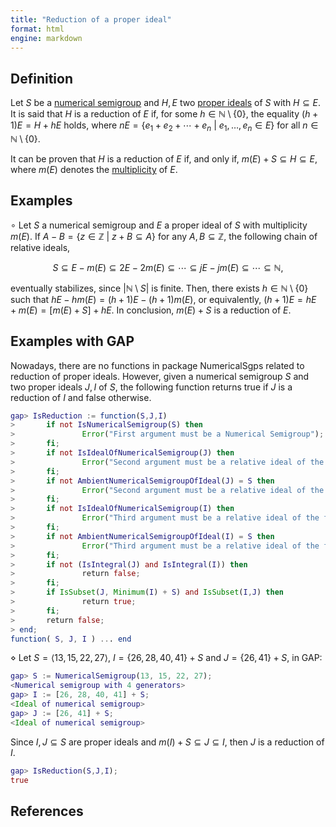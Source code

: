 ```yaml
---
title: "Reduction of a proper ideal"
format: html
engine: markdown
---
```


## Definition

Let $S$ be a [numerical semigroup](../Basic-concepts/Numerical-semigroup.qmd) and $H,E$ two [proper ideals](Proper-ideal.qmd) of $S$ with $H \subseteq E$. It is said that $H$ is a reduction of $E$ if, for some $h \in \mathbb{N} \setminus \{0\}$, the equality $(h+1)E = H + hE$ holds, where $nE = \{e_1 + e_2 + \cdots + e_n ~ | ~ e_1, \ldots, e_n \in E\}$ for all $n \in \mathbb{N} \setminus \{0\}$.

It can be proven that $H$ is a reduction of $E$ if, and only if, $m(E) + S \subseteq H \subseteq E$, where $m(E)$ denotes the [multiplicity](Multiplicity-ideal.qmd) of $E$.

## Examples

$\circ$ Let $S$ a numerical semigroup and $E$ a proper ideal of $S$ with multiplicity $m(E)$. If $A - B = \{z \in \mathbb{Z} ~ | ~ z + B \subseteq A\}$ for any $A,B \subseteq \mathbb{Z}$, the following chain of relative ideals,

$$
S \subseteq E - m(E) \subseteq 2E - 2m(E) \subseteq \cdots \subseteq jE - jm(E) \subseteq \cdots \subseteq \mathbb{N},
$$

eventually stabilizes, since $|\mathbb{N} \setminus S|$ is finite. Then, there exists $h \in \mathbb{N} \setminus \{0\}$ such that $hE - hm(E) = (h+1)E - (h+1)m(E)$, or equivalently, $(h+1)E = hE + m(E) = [m(E) + S] + hE$. In conclusion, $m(E) + S$ is a reduction of $E$.

## Examples with GAP

Nowadays, there are no functions in package NumericalSgps related to reduction of proper ideals. However, given a numerical semigroup $S$ and two proper ideals $J,I$ of $S$, the following function returns true if $J$ is a reduction of $I$ and false otherwise.

``` gap
gap> IsReduction := function(S,J,I)
>       if not IsNumericalSemigroup(S) then
>               Error("First argument must be a Numerical Semigroup");
>       fi;
>       if not IsIdealOfNumericalSemigroup(J) then
>               Error("Second argument must be a relative ideal of the first argument");
>       fi;
>       if not AmbientNumericalSemigroupOfIdeal(J) = S then
>               Error("Second argument must be a relative ideal of the first argument");
>       fi;
>       if not IsIdealOfNumericalSemigroup(I) then
>               Error("Third argument must be a relative ideal of the first argument");
>       fi;
>       if not AmbientNumericalSemigroupOfIdeal(I) = S then
>               Error("Third argument must be a relative ideal of the first argument");
>       fi;
>       if not (IsIntegral(J) and IsIntegral(I)) then
>               return false;
>       fi;
>       if IsSubset(J, Minimum(I) + S) and IsSubset(I,J) then
>               return true;
>       fi;
>       return false;
> end;
function( S, J, I ) ... end
```

$\diamond$ Let $S = \langle 13, 15, 22, 27 \rangle$, $I = \{26, 28, 40, 41\} + S$ and $J = \{26, 41\} + S$, in GAP:

``` gap
gap> S := NumericalSemigroup(13, 15, 22, 27);
<Numerical semigroup with 4 generators>
gap> I := [26, 28, 40, 41] + S;
<Ideal of numerical semigroup>
gap> J := [26, 41] + S;
<Ideal of numerical semigroup>
```

Since $I,J \subseteq S$ are proper ideals and $m(I) + S \subseteq J \subseteq I$, then $J$ is a reduction of $I$.

``` gap
gap> IsReduction(S,J,I);
true
```

## References

<!-- https://docs.gap-system.org/doc/tut/chap0_mj.html -->

